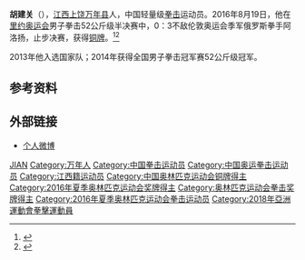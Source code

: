 '''胡建关'''（{{bd|1993年|5月11日||}}），[[江西|江西]][[上饶|上饶]][[万年县|万年县]]人，中国轻量级[[拳击|拳击]]运动员。2016年8月19日，他在[[里约奥运会|里约奥运会]]男子拳击52公斤级半决赛中，0：3不敌伦敦奥运会季军俄罗斯拳手阿洛扬，止步决赛，获得[[铜牌|铜牌]]。<ref >{{cite web |url=http://news.china.com/focus/2016aoyun/11180294/20160820/23336790.html |language= |title=眉骨缝针后再被打淌血 胡建关：得到铜牌已是突破 |publisher=华奥星空网站 |date=2016-08-20 |accessdate= |archive-date=2016-08-21 |archive-url=https://web.archive.org/web/20160821062723/http://news.china.com/focus/2016aoyun/11180294/20160820/23336790.html |dead-url=no }}</ref><ref >{{cite web |url=http://2016.cctv.com/2016/08/20/VIDE6vaPuhyf1oEkfW4ibnK8160820.shtml |language= |title=[全景奥运]半决赛惜败 胡建关、李倩均收获铜牌 |publisher=央视网 |date=2016-08-20 |accessdate= |archive-date=2020-01-13 |archive-url=https://web.archive.org/web/20200113105347/http://2016.cctv.com/2016/08/20/VIDE6vaPuhyf1oEkfW4ibnK8160820.shtml |dead-url=no }}</ref>

2013年他入选国家队；2014年获得全国男子拳击冠军赛52公斤级冠军。

== 参考资料 ==
{{reflist}}

== 外部链接 ==
*[http://www.weibo.com/u/2706706402 个人微博] {{Wayback|url=http://www.weibo.com/u/2706706402 |date=20170305064449 }}

{{DEFAULTSORT:HU胡}}
[[Category:胡姓|JIAN]]
[[Category:万年人|Category:万年人]]
[[Category:中国拳击运动员|Category:中国拳击运动员]]
[[Category:中国奥运拳击运动员|Category:中国奥运拳击运动员]]
[[Category:江西籍运动员|Category:江西籍运动员]]
[[Category:中国奥林匹克运动会铜牌得主|Category:中国奥林匹克运动会铜牌得主]]
[[Category:2016年夏季奥林匹克运动会奖牌得主|Category:2016年夏季奥林匹克运动会奖牌得主]]
[[Category:奥林匹克运动会拳击奖牌得主|Category:奥林匹克运动会拳击奖牌得主]]
[[Category:2016年夏季奥林匹克运动会拳击运动员|Category:2016年夏季奥林匹克运动会拳击运动员]]
[[Category:2018年亞洲運動會拳擊運動員|Category:2018年亞洲運動會拳擊運動員]]